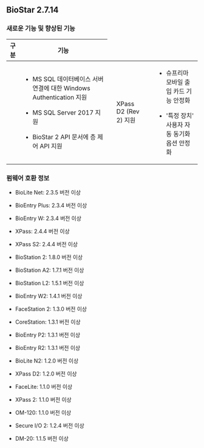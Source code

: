 ## BioStar 2.7.14

### 새로운 기능 및 향상된 기능

<Table className='col2-2-8'>
<Thead>

<Th>구분</Th>

<Th>기능</Th>

</Thead>
<Tbody>
<Row>

<Td><Cmd sid='common.general' /></Td>

<Td>

* MS SQL 데이터베이스 서버 연결에 대한 Windows Authentication 지원

* MS SQL Server 2017 지원

* BioStar 2 API 문서에 층 제어 API 지원

</Td>
</Row>
<Row>

<Td><Cmd sid='common.gnb.device' /></Td>

<Td>

XPass D2 (Rev 2) 지원

</Td>
</Row>
<Row>

<Td><Cmd sid='common.setting' /></Td>

<Td>

* 슈프리마 모바일 출입 카드 기능 안정화

* '특정 장치' 사용자 자동 동기화 옵션 안정화

</Td>
</Row>
</Tbody>
</Table>

### 펌웨어 호환 정보

* BioLite Net: 2.3.5 버전 이상

* BioEntry Plus: 2.3.4 버전 이상

* BioEntry W: 2.3.4 버전 이상

* XPass: 2.4.4 버전 이상

* XPass S2: 2.4.4 버전 이상

* BioStation 2: 1.8.0 버전 이상

* BioStation A2: 1.7.1 버전 이상

* BioStation L2: 1.5.1 버전 이상

* BioEntry W2: 1.4.1 버전 이상

* FaceStation 2: 1.3.0 버전 이상

* CoreStation: 1.3.1 버전 이상

* BioEntry P2: 1.3.1 버전 이상

* BioEntry R2: 1.3.1 버전 이상

* BioLite N2: 1.2.0 버전 이상

* XPass D2: 1.2.0 버전 이상

* FaceLite: 1.1.0 버전 이상

* XPass 2: 1.1.0 버전 이상

* OM-120: 1.1.0 버전 이상

* Secure I/O 2: 1.2.4 버전 이상

* DM-20: 1.1.5 버전 이상